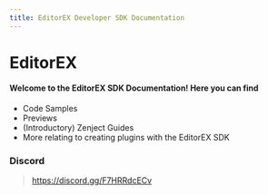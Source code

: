 ```yaml
---
title: EditorEX Developer SDK Documentation
---
```


# EditorEX

#### Welcome to the EditorEX SDK Documentation! Here you can find
- Code Samples
- Previews
- (Introductory) Zenject Guides
- More relating to creating plugins with the EditorEX SDK


### Discord
> https://discord.gg/F7HRRdcECv